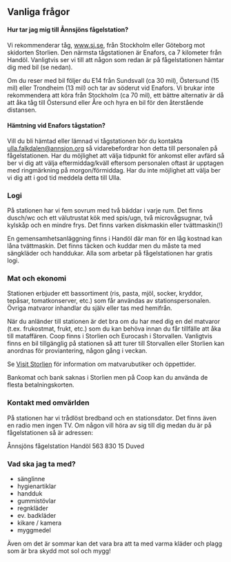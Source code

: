 ## Vanliga frågor

#### Hur tar jag mig till Ånnsjöns fågelstation?

Vi rekommenderar tåg, www.sj.se, från Stockholm eller Göteborg mot skidorten Storlien. Den närmsta tågstationen är Enafors, ca 7 kilometer från Handöl. Vanligtvis ser vi till att någon som redan är på fågelstationen hämtar dig med bil (se nedan).

Om du reser med bil följer du E14 från Sundsvall (ca 30 mil), Östersund (15 mil) eller Trondheim (13 mil) och tar av söderut vid Enafors. Vi brukar inte rekommendera att köra från Stockholm (ca 70 mil), ett bättre alternativ är då att åka tåg till Östersund eller Åre och hyra en bil för den återstående distansen.

#### Hämtning vid Enafors tågstation?

Vill du bli hämtad eller lämnad vi tågstationen bör du kontakta ulla.falkdalen@annsjon.org så vidarebefordrar hon detta till personalen på fågelstationen. Har du möjlighet att välja tidpunkt för ankomst eller avfärd så ber vi dig att välja eftermiddag/kväll eftersom personalen oftast är upptagen med ringmärkning på morgon/förmiddag. Har du inte möjlighet att välja ber vi dig att i god tid meddela detta till Ulla.

### Logi

På stationen har vi fem sovrum med två bäddar i varje rum. Det finns dusch/wc och ett välutrustat kök med spis/ugn, två microvågsugnar, två kylskåp och en mindre frys. Det finns varken diskmaskin eller tvättmaskin(!)

En gemensamhetsanläggning finns i Handöl där man för en låg kostnad kan låna tvättmaskin. Det finns täcken och kuddar men du måste ta med sängkläder och handdukar. Alla som arbetar på fågelstationen har gratis logi.

### Mat och ekonomi

Stationen erbjuder ett bassortiment (ris, pasta, mjöl, socker, kryddor, tepåsar, tomatkonserver, etc.) som får användas av stationspersonalen. Övriga matvaror inhandlar du själv eller tas med hemifrån.

När du anländer till stationen är det bra om du har med dig en del matvaror (t.ex. frukostmat, frukt, etc.) som du kan behöva innan du får tillfälle att åka till mataffären. Coop finns i Storlien och Eurocash i Storvallen. Vanligtvis finns en bil tillgänglig på stationen så att turer till Storvallen eller Storlien kan anordnas för proviantering, någon gång i veckan.

Se [Visit Storlien](https://www.visitstorlien.se/handel/) för information om matvarubutiker och öppettider.

Bankomat och bank saknas i Storlien men på Coop kan du använda de flesta betalningskorten.

### Kontakt med omvärlden

På stationen har vi trådlöst bredband och en stationsdator. Det finns även en radio men ingen TV. Om någon vill höra av sig till dig medan du är på fågelstationen så är adressen:

Ånnsjöns fågelstation
Handöl 563
830 15 Duved

### Vad ska jag ta med?

- sänglinne
- hygienartiklar
- handduk
- gummistövlar
- regnkläder
- ev. badkläder
- kikare / kamera
- myggmedel

Även om det är sommar kan det vara bra att ta med varma kläder och plagg som är bra skydd mot sol och mygg!
